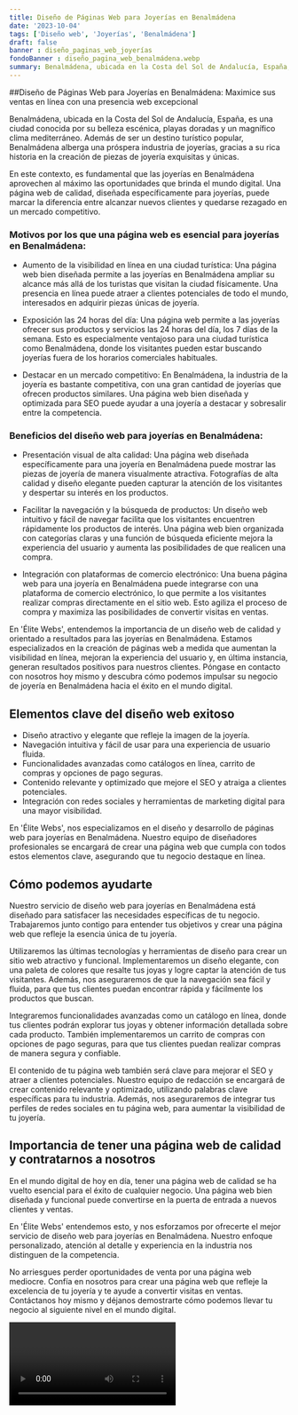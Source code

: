 ```yaml
---
title: Diseño de Páginas Web para Joyerías en Benalmádena
date: '2023-10-04'
tags: ['Diseño web', 'Joyerías', 'Benalmádena']
draft: false
banner : diseño_paginas_web_joyerías
fondoBanner : diseño_pagina_web_benalmádena.webp
summary: Benalmádena, ubicada en la Costa del Sol de Andalucía, España, es una ciudad conocida por su belleza escénica, playas doradas y un magnífico clima mediterráneo. Además de ser un destino turístico popular, Benalmádena alberga una próspera industria de joyerías, gracias a su rica historia en la creación de piezas de joyería exquisitas y únicas.
---
```


##Diseño de Páginas Web para Joyerías en Benalmádena: Maximice sus ventas en línea con una presencia web excepcional

Benalmádena, ubicada en la Costa del Sol de Andalucía, España, es una ciudad conocida por su belleza escénica, playas doradas y un magnífico clima mediterráneo. Además de ser un destino turístico popular, Benalmádena alberga una próspera industria de joyerías, gracias a su rica historia en la creación de piezas de joyería exquisitas y únicas.

En este contexto, es fundamental que las joyerías en Benalmádena aprovechen al máximo las oportunidades que brinda el mundo digital. Una página web de calidad, diseñada específicamente para joyerías, puede marcar la diferencia entre alcanzar nuevos clientes y quedarse rezagado en un mercado competitivo.

### Motivos por los que una página web es esencial para joyerías en Benalmádena:

* Aumento de la visibilidad en línea en una ciudad turística: Una página web bien diseñada permite a las joyerías en Benalmádena ampliar su alcance más allá de los turistas que visitan la ciudad físicamente. Una presencia en línea puede atraer a clientes potenciales de todo el mundo, interesados en adquirir piezas únicas de joyería.

* Exposición las 24 horas del día: Una página web permite a las joyerías ofrecer sus productos y servicios las 24 horas del día, los 7 días de la semana. Esto es especialmente ventajoso para una ciudad turística como Benalmádena, donde los visitantes pueden estar buscando joyerías fuera de los horarios comerciales habituales.

* Destacar en un mercado competitivo: En Benalmádena, la industria de la joyería es bastante competitiva, con una gran cantidad de joyerías que ofrecen productos similares. Una página web bien diseñada y optimizada para SEO puede ayudar a una joyería a destacar y sobresalir entre la competencia.

### Beneficios del diseño web para joyerías en Benalmádena:

* Presentación visual de alta calidad: Una página web diseñada específicamente para una joyería en Benalmádena puede mostrar las piezas de joyería de manera visualmente atractiva. Fotografías de alta calidad y diseño elegante pueden capturar la atención de los visitantes y despertar su interés en los productos.

* Facilitar la navegación y la búsqueda de productos: Un diseño web intuitivo y fácil de navegar facilita que los visitantes encuentren rápidamente los productos de interés. Una página web bien organizada con categorías claras y una función de búsqueda eficiente mejora la experiencia del usuario y aumenta las posibilidades de que realicen una compra.

* Integración con plataformas de comercio electrónico: Una buena página web para una joyería en Benalmádena puede integrarse con una plataforma de comercio electrónico, lo que permite a los visitantes realizar compras directamente en el sitio web. Esto agiliza el proceso de compra y maximiza las posibilidades de convertir visitas en ventas.

En 'Élite Webs', entendemos la importancia de un diseño web de calidad y orientado a resultados para las joyerías en Benalmádena. Estamos especializados en la creación de páginas web a medida que aumentan la visibilidad en línea, mejoran la experiencia del usuario y, en última instancia, generan resultados positivos para nuestros clientes. Póngase en contacto con nosotros hoy mismo y descubra cómo podemos impulsar su negocio de joyería en Benalmádena hacia el éxito en el mundo digital.

<GifSeo />

<Cta />

## Elementos clave del diseño web exitoso

- Diseño atractivo y elegante que refleje la imagen de la joyería.
- Navegación intuitiva y fácil de usar para una experiencia de usuario fluida.
- Funcionalidades avanzadas como catálogos en línea, carrito de compras y opciones de pago seguras.
- Contenido relevante y optimizado que mejore el SEO y atraiga a clientes potenciales.
- Integración con redes sociales y herramientas de marketing digital para una mayor visibilidad.

En 'Élite Webs', nos especializamos en el diseño y desarrollo de páginas web para joyerías en Benalmádena. Nuestro equipo de diseñadores profesionales se encargará de crear una página web que cumpla con todos estos elementos clave, asegurando que tu negocio destaque en línea.

## Cómo podemos ayudarte

Nuestro servicio de diseño web para joyerías en Benalmádena está diseñado para satisfacer las necesidades específicas de tu negocio. Trabajaremos junto contigo para entender tus objetivos y crear una página web que refleje la esencia única de tu joyería.

Utilizaremos las últimas tecnologías y herramientas de diseño para crear un sitio web atractivo y funcional. Implementaremos un diseño elegante, con una paleta de colores que resalte tus joyas y logre captar la atención de tus visitantes. Además, nos aseguraremos de que la navegación sea fácil y fluida, para que tus clientes puedan encontrar rápida y fácilmente los productos que buscan.

Integraremos funcionalidades avanzadas como un catálogo en línea, donde tus clientes podrán explorar tus joyas y obtener información detallada sobre cada producto. También implementaremos un carrito de compras con opciones de pago seguras, para que tus clientes puedan realizar compras de manera segura y confiable.

El contenido de tu página web también será clave para mejorar el SEO y atraer a clientes potenciales. Nuestro equipo de redacción se encargará de crear contenido relevante y optimizado, utilizando palabras clave específicas para tu industria. Además, nos aseguraremos de integrar tus perfiles de redes sociales en tu página web, para aumentar la visibilidad de tu joyería.

## Importancia de tener una página web de calidad y contratarnos a nosotros

En el mundo digital de hoy en día, tener una página web de calidad se ha vuelto esencial para el éxito de cualquier negocio. Una página web bien diseñada y funcional puede convertirse en la puerta de entrada a nuevos clientes y ventas.

En 'Élite Webs' entendemos esto, y nos esforzamos por ofrecerte el mejor servicio de diseño web para joyerías en Benalmádena. Nuestro enfoque personalizado, atención al detalle y experiencia en la industria nos distinguen de la competencia.

No arriesgues perder oportunidades de venta por una página web mediocre. Confía en nosotros para crear una página web que refleje la excelencia de tu joyería y te ayude a convertir visitas en ventas. Contáctanos hoy mismo y déjanos demostrarte cómo podemos llevar tu negocio al siguiente nivel en el mundo digital.

<Video />

<CtaBot job='Joyerías' city='Benalmádena'/>

<Gmaps query='Benalmádena+españa+maps' />